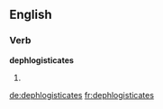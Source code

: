 
==English==

===Verb===
'''dephlogisticates'''

# {{en-third-person singular of|dephlogisticate}}

[[de:dephlogisticates]]
[[fr:dephlogisticates]]